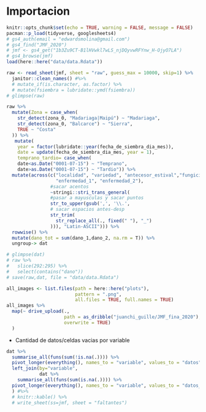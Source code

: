 # Importacion {#import}

```r
knitr::opts_chunk$set(echo = TRUE, warning = FALSE, message = FALSE)
pacman::p_load(tidyverse, googlesheets4)
# gs4_auth(email = "edwardsmolina@gmail.com")
# gs4_find("JMF_2020")
# jmf <- gs4_get("1b3Zu9CT-B1lHVwkl7wLS_njDQyvwRFYnw_H-OjyO7LA")
# gs4_browse(jmf)
load(here::here("data/data.Rdata"))
```


```r
raw <- read_sheet(jmf, sheet = "raw", guess_max = 10000, skip=1) %>% 
  janitor::clean_names() #%>% 
  # mutate_if(is.character, as.factor) %>% 
  # mutate(fsiembra = lubridate::ymd(fsiembra)) 
# glimpse(raw)
```


```r
raw %>% 
  mutate(Zona = case_when(
    str_detect(zona_0, "Madariaga|Maipú") ~ "Madariaga", 
    str_detect(zona_0, "Balcarce") ~ "Sierra", 
    TRUE ~ "Costa"
  )) %>%  
   mutate(
    year = factor(lubridate::year(fecha_de_siembra_dia_mes)),     
    date = update(fecha_de_siembra_dia_mes, year = 1), 
    temprano_tardio= case_when(
    date<as.Date("0001-07-15") ~ "Temprano", 
    date>as.Date("0001-07-15") ~ "Tardio")) %>% 
  mutate(across(c("localidad", "variedad", "antecesor_estival","fungicida1", "fungicida2", 
                  "enfermedad_1", "enfermedad_2"), 
                #sacar acentos
                ~stringi::stri_trans_general(
                #pasar a mayusculas y sacar puntos
                str_to_upper(gsub(',', '\\.', 
                # sacar espacios antes-desp
                str_trim(
                  str_replace_all(., fixed(" "), "_")
                ))), "Latin-ASCII"))) %>% 
  rowwise() %>%
  mutate(dano_tot = sum(dano_1,dano_2, na.rm = T)) %>% 
  ungroup-> dat  

# glimpse(dat)
# raw %>% 
#   slice(292:295) %>% 
#   select(contains("dano"))
# save(raw,dat, file = "data/data.Rdata")
```

```r
all_images <- list.files(path = here::here("plots"), 
                         pattern = ".png", 
                         all.files = TRUE, full.names = TRUE)
all_images %>% 
  map(~ drive_upload(.,
                     path = as_dribble("juanchi_guille/JMF_fina_2020"),
                     overwrite = TRUE)
  )
```

* Cantidad de datos/celdas vacias por variable

```r
dat %>%
  summarise_all(funs(sum(!is.na(.)))) %>%
  pivot_longer(everything(), names_to = "variable", values_to = "datos") %>% 
  left_join(by="variable", 
            dat %>%
    summarise_all(funs(sum(is.na(.)))) %>%
  pivot_longer(everything(), names_to = "variable", values_to = "datos_faltantes") 
  ) #%>% 
  # knitr::kable() %>% 
  # write_sheet(ss=jmf, sheet = "faltantes")
```
